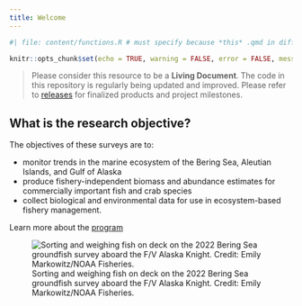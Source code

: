 ```yaml
---
title: Welcome 
---
```


```r
#| file: content/functions.R # must specify because *this* .qmd in different folder

knitr::opts_chunk$set(echo = TRUE, warning = FALSE, error = FALSE, message = FALSE)
```

> Please consider this resource to be a **Living Document**. The code in this repository is regularly being updated and improved. Please refer to [releases](`r paste0(link_repo, '/releases')`) for finalized products and project milestones.  

## What is the research objective? 

The objectives of these surveys are to: 

 - monitor trends in the marine ecosystem of the Bering Sea, Aleutian Islands, and Gulf of Alaska
 - produce fishery-independent biomass and abundance estimates for commercially important fish and crab species 
 - collect biological and environmental data for use in ecosystem-based fishery management. 
 
 Learn more about the [program](https://www.fisheries.noaa.gov/alaska/science-data/groundfish-assessment-program-bottom-trawl-surveys)
 
![Sorting and weighing fish on deck on the 2022 Bering Sea groundfish survey aboard the F/V Alaska Knight. Credit: Emily Markowitz/NOAA Fisheries.](https://www.fisheries.noaa.gov/s3/2023-04/750x500-bottom-trawl-survey-afsc.jpg)




